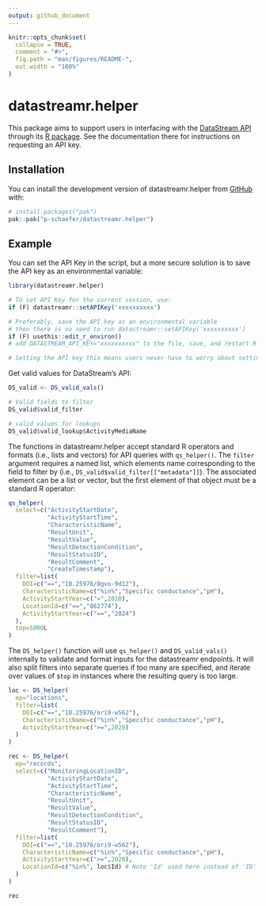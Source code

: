 ```yaml
---
output: github_document
---
```


<!-- README.md is generated from README.Rmd. Please edit that file -->

```r
knitr::opts_chunk$set(
  collapse = TRUE,
  comment = "#>",
  fig.path = "man/figures/README-",
  out.width = "100%"
)
```

# datastreamr.helper

<!-- badges: start -->
<!-- badges: end -->

This package aims to support users in interfacing with the <a href="https://github.com/datastreamapp/api-docs">DataStream API</a> through its <a href="https://github.com/datastreamapp/api-docs">R package</a>. See the documentation there for instructions on requesting an API key.

##

## Installation

You can install the development version of datastreamr.helper from [GitHub](https://github.com/) with:

``` r
# install.packages("pak")
pak::pak("p-schaefer/datastreamr.helper")
```

## Example

You can set the API Key in the script, but a more secure solution is to save the API key as an environmental variable:

```r
library(datastreamr.helper)

# To set API Key for the current session, use:
if (F) datastreamr::setAPIKey('xxxxxxxxxx')

# Preferably, save the API key as an environmental variable
# then there is no need to run datastreamr::setAPIKey('xxxxxxxxxx')
if (F) usethis::edit_r_environ()
# add DATASTREAM_API_KEY="xxxxxxxxxx" to the file, save, and restart R

# Setting the API key this means users never have to worry about setting the API key again
```

Get valid values for DataStream's API: 

```r

DS_valid <- DS_valid_vals()

# Valid fields to filter
DS_valid$valid_filter
```

```r

# valid values for lookups
DS_valid$valid_lookup$ActivityMediaName
```

The functions in datastreamr.helper accept standard R operators and formats (i.e., lists and vectors) for API queries with `qs_helper()`. The `filter` argument requires a named list, which elements name corresponding to the field to filter by (i.e., `DS_valid$valid_filter[["metadata"]]`). The associated element can be a list or vector, but the first element of that object must be a standard R operator:

```r

qs_helper(
  select=c("ActivityStartDate",
           "ActivityStartTime",
           "CharacteristicName",
           "ResultUnit",
           "ResultValue",
           "ResultDetectionCondition",
           "ResultStatusID",
           "ResultComment",
           "CreateTimestamp"),
  filter=list(
    DOI=c("==","10.25976/0gvo-9d12"),
    CharacteristicName=c("%in%","Specific conductance","pH"),
    ActivityStartYear=c(">",2010),
    LocationId=c("==","862774"),
    ActivityStartYear=c("==","2024")
  ),
  top=5000L
)

```

The `DS_helper()` function will use `qs_helper()` and `DS_valid_vals()` internally to validate and format inputs for the datastreamr endpoints. It will also split filters into separate queries if too many are specified, and iterate over values of `$top` in instances where the resulting query is too large.

```r

loc <- DS_helper(
  ep="locations",
  filter=list(
    DOI=c("==","10.25976/ori9-w562"),
    CharacteristicName=c("%in%","Specific conductance","pH"),
    ActivityStartYear=c(">=",2020)
  )
)

rec <- DS_helper(
  ep="records",
  select=c("MonitoringLocationID",
           "ActivityStartDate",
           "ActivityStartTime",
           "CharacteristicName",
           "ResultUnit",
           "ResultValue",
           "ResultDetectionCondition",
           "ResultStatusID",
           "ResultComment"),
  filter=list(
    DOI=c("==","10.25976/ori9-w562"),
    CharacteristicName=c("%in%","Specific conductance","pH"),
    ActivityStartYear=c(">=",2020),
    LocationId=c("%in%", loc$Id) # Note 'Id' used here instead of 'ID'
  )
)

rec
```
